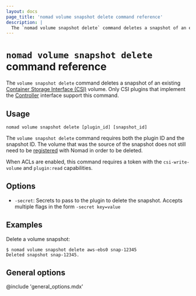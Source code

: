 ```yaml
---
layout: docs
page_title: 'nomad volume snapshot delete command reference'
description: |
  The `nomad volume snapshot delete` command deletes a snapshot of an existing Container Storage Interface (CSI) volume.
---
```


# `nomad volume snapshot delete` command reference

The `volume snapshot delete` command deletes a snapshot of an existing
[Container Storage Interface (CSI)][csi] volume. Only CSI plugins that
implement the [Controller][csi_plugins_internals] interface support this
command.

## Usage

```plaintext
nomad volume snapshot delete [plugin_id] [snapshot_id]
```

The `volume snapshot delete` command requires both the plugin ID and the
snapshot ID. The volume that was the source of the snapshot does not still
need to be [registered] with Nomad in order to be deleted.

When ACLs are enabled, this command requires a token with the `csi-write-
volume` and `plugin:read` capabilities.

## Options

- `-secret`: Secrets to pass to the plugin to delete the
  snapshot. Accepts multiple flags in the form `-secret key=value`

## Examples

Delete a volume snapshot:

```shell-session
$ nomad volume snapshot delete aws-ebs0 snap-12345
Deleted snapshot snap-12345.
```

## General options

@include 'general_options.mdx'

[csi]: https://github.com/container-storage-interface/spec
[csi_plugin]: /nomad/docs/job-specification/csi_plugin
[registered]: /nomad/commands/volume/register
[csi_plugins_internals]: /nomad/docs/concepts/plugins/storage/csi
